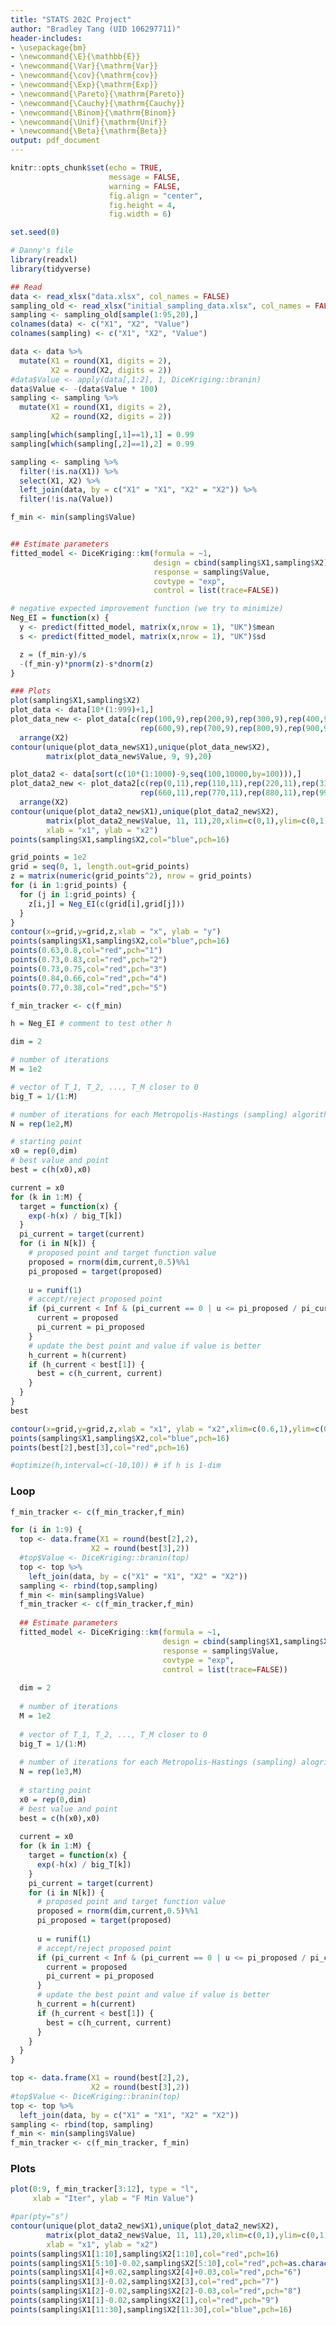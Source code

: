 ```yaml
---
title: "STATS 202C Project"
author: "Bradley Tang (UID 106297711)"
header-includes:
- \usepackage{bm}
- \newcommand{\E}{\mathbb{E}}
- \newcommand{\Var}{\mathrm{Var}}
- \newcommand{\cov}{\mathrm{cov}}
- \newcommand{\Exp}{\mathrm{Exp}}
- \newcommand{\Pareto}{\mathrm{Pareto}}
- \newcommand{\Cauchy}{\mathrm{Cauchy}}
- \newcommand{\Binom}{\mathrm{Binom}}
- \newcommand{\Unif}{\mathrm{Unif}}
- \newcommand{\Beta}{\mathrm{Beta}}
output: pdf_document
---
```


```r
knitr::opts_chunk$set(echo = TRUE,
                      message = FALSE,
                      warning = FALSE,
                      fig.align = "center",
                      fig.height = 4,
                      fig.width = 6)
```

```r
set.seed(0)

# Danny's file
library(readxl)
library(tidyverse)

## Read
data <- read_xlsx("data.xlsx", col_names = FALSE) 
sampling_old <- read_xlsx("initial_sampling_data.xlsx", col_names = FALSE)
sampling <- sampling_old[sample(1:95,20),]
colnames(data) <- c("X1", "X2", "Value")
colnames(sampling) <- c("X1", "X2", "Value")

data <- data %>%
  mutate(X1 = round(X1, digits = 2),
         X2 = round(X2, digits = 2))
#data$Value <- apply(data[,1:2], 1, DiceKriging::branin)
data$Value <- -(data$Value * 100)
sampling <- sampling %>%
  mutate(X1 = round(X1, digits = 2),
         X2 = round(X2, digits = 2))

sampling[which(sampling[,1]==1),1] = 0.99
sampling[which(sampling[,2]==1),2] = 0.99

sampling <- sampling %>%
  filter(!is.na(X1)) %>%
  select(X1, X2) %>%
  left_join(data, by = c("X1" = "X1", "X2" = "X2")) %>%
  filter(!is.na(Value))

f_min <- min(sampling$Value)


## Estimate parameters
fitted_model <- DiceKriging::km(formula = ~1,
                                design = cbind(sampling$X1,sampling$X2), 
                                response = sampling$Value,
                                covtype = "exp",
                                control = list(trace=FALSE))

# negative expected improvement function (we try to minimize)
Neg_EI = function(x) {
  y <- predict(fitted_model, matrix(x,nrow = 1), "UK")$mean
  s <- predict(fitted_model, matrix(x,nrow = 1), "UK")$sd

  z = (f_min-y)/s
  -(f_min-y)*pnorm(z)-s*dnorm(z)
}
```

```r
### Plots
plot(sampling$X1,sampling$X2)
plot_data <- data[10*(1:999)+1,]
plot_data_new <- plot_data[c(rep(100,9),rep(200,9),rep(300,9),rep(400,9),rep(500,9),
                             rep(600,9),rep(700,9),rep(800,9),rep(900,9))+ rep(1:9,9),] %>%
  arrange(X2)
contour(unique(plot_data_new$X1),unique(plot_data_new$X2),
        matrix(plot_data_new$Value, 9, 9),20)

plot_data2 <- data[sort(c(10*(1:1000)-9,seq(100,10000,by=100))),]
plot_data2_new <- plot_data2[c(rep(0,11),rep(110,11),rep(220,11),rep(330,11),rep(440,11),rep(550,11),
                             rep(660,11),rep(770,11),rep(880,11),rep(990,11),rep(1089,11))+ rep(1:11,11),] %>%
  arrange(X2)
contour(unique(plot_data2_new$X1),unique(plot_data2_new$X2),
        matrix(plot_data2_new$Value, 11, 11),20,xlim=c(0,1),ylim=c(0,1),
        xlab = "x1", ylab = "x2")
points(sampling$X1,sampling$X2,col="blue",pch=16)
```
```r
grid_points = 1e2
grid = seq(0, 1, length.out=grid_points)
z = matrix(numeric(grid_points^2), nrow = grid_points)
for (i in 1:grid_points) {
  for (j in 1:grid_points) {
    z[i,j] = Neg_EI(c(grid[i],grid[j]))
  }
}
contour(x=grid,y=grid,z,xlab = "x", ylab = "y")
points(sampling$X1,sampling$X2,col="blue",pch=16)
points(0.63,0.8,col="red",pch="1")
points(0.73,0.83,col="red",pch="2")
points(0.73,0.75,col="red",pch="3")
points(0.84,0.66,col="red",pch="4")
points(0.77,0.38,col="red",pch="5")
```

```r
f_min_tracker <- c(f_min)

h = Neg_EI # comment to test other h

dim = 2

# number of iterations
M = 1e2

# vector of T_1, T_2, ..., T_M closer to 0
big_T = 1/(1:M)

# number of iterations for each Metropolis-Hastings (sampling) algorithm
N = rep(1e2,M)

# starting point
x0 = rep(0,dim)
# best value and point
best = c(h(x0),x0)

current = x0
for (k in 1:M) {
  target = function(x) {
    exp(-h(x) / big_T[k])
  }
  pi_current = target(current)
  for (i in N[k]) {
    # proposed point and target function value
    proposed = rnorm(dim,current,0.5)%%1
    pi_proposed = target(proposed)
    
    u = runif(1)
    # accept/reject proposed point
    if (pi_current < Inf & (pi_current == 0 | u <= pi_proposed / pi_current)) {
      current = proposed
      pi_current = pi_proposed
    }
    # update the best point and value if value is better
    h_current = h(current)
    if (h_current < best[1]) {
      best = c(h_current, current)
    }
  }
}
best

contour(x=grid,y=grid,z,xlab = "x1", ylab = "x2",xlim=c(0.6,1),ylim=c(0.6,1))
points(sampling$X1,sampling$X2,col="blue",pch=16)
points(best[2],best[3],col="red",pch=16)

#optimize(h,interval=c(-10,10)) # if h is 1-dim
```

### Loop

```r
f_min_tracker <- c(f_min_tracker,f_min)

for (i in 1:9) {
  top <- data.frame(X1 = round(best[2],2),
                  X2 = round(best[3],2))
  #top$Value <- DiceKriging::branin(top)
  top <- top %>%
    left_join(data, by = c("X1" = "X1", "X2" = "X2"))
  sampling <- rbind(top,sampling)
  f_min <- min(sampling$Value)
  f_min_tracker <- c(f_min_tracker,f_min)
  
  ## Estimate parameters
  fitted_model <- DiceKriging::km(formula = ~1,
                                  design = cbind(sampling$X1,sampling$X2), 
                                  response = sampling$Value,
                                  covtype = "exp",
                                  control = list(trace=FALSE))
  
  dim = 2
  
  # number of iterations
  M = 1e2
  
  # vector of T_1, T_2, ..., T_M closer to 0
  big_T = 1/(1:M)
  
  # number of iterations for each Metropolis-Hastings (sampling) alogrithm
  N = rep(1e3,M)
  
  # starting point
  x0 = rep(0,dim)
  # best value and point
  best = c(h(x0),x0)
  
  current = x0
  for (k in 1:M) {
    target = function(x) {
      exp(-h(x) / big_T[k])
    }
    pi_current = target(current)
    for (i in N[k]) {
      # proposed point and target function value
      proposed = rnorm(dim,current,0.5)%%1
      pi_proposed = target(proposed)
      
      u = runif(1)
      # accept/reject proposed point
      if (pi_current < Inf & (pi_current == 0 | u <= pi_proposed / pi_current)) {
        current = proposed
        pi_current = pi_proposed
      }
      # update the best point and value if value is better
      h_current = h(current)
      if (h_current < best[1]) {
        best = c(h_current, current)
      }
    }
  }
}

top <- data.frame(X1 = round(best[2],2),
                  X2 = round(best[3],2))
#top$Value <- DiceKriging::branin(top)
top <- top %>%
  left_join(data, by = c("X1" = "X1", "X2" = "X2"))
sampling <- rbind(top, sampling)
f_min <- min(sampling$Value)
f_min_tracker <- c(f_min_tracker, f_min)
```


### Plots

```r
plot(0:9, f_min_tracker[3:12], type = "l",
     xlab = "Iter", ylab = "F Min Value")
```

```r
#par(pty="s")
contour(unique(plot_data2_new$X1),unique(plot_data2_new$X2),
        matrix(plot_data2_new$Value, 11, 11),20,xlim=c(0,1),ylim=c(0,1),
        xlab = "x1", ylab = "x2")
points(sampling$X1[1:10],sampling$X2[1:10],col="red",pch=16)
points(sampling$X1[5:10]-0.02,sampling$X2[5:10],col="red",pch=as.character(5:0))
points(sampling$X1[4]+0.02,sampling$X2[4]+0.03,col="red",pch="6")
points(sampling$X1[3]-0.02,sampling$X2[3],col="red",pch="7")
points(sampling$X1[2]-0.02,sampling$X2[2]-0.03,col="red",pch="8")
points(sampling$X1[1]-0.02,sampling$X2[1],col="red",pch="9")
points(sampling$X1[11:30],sampling$X2[11:30],col="blue",pch=16)
```